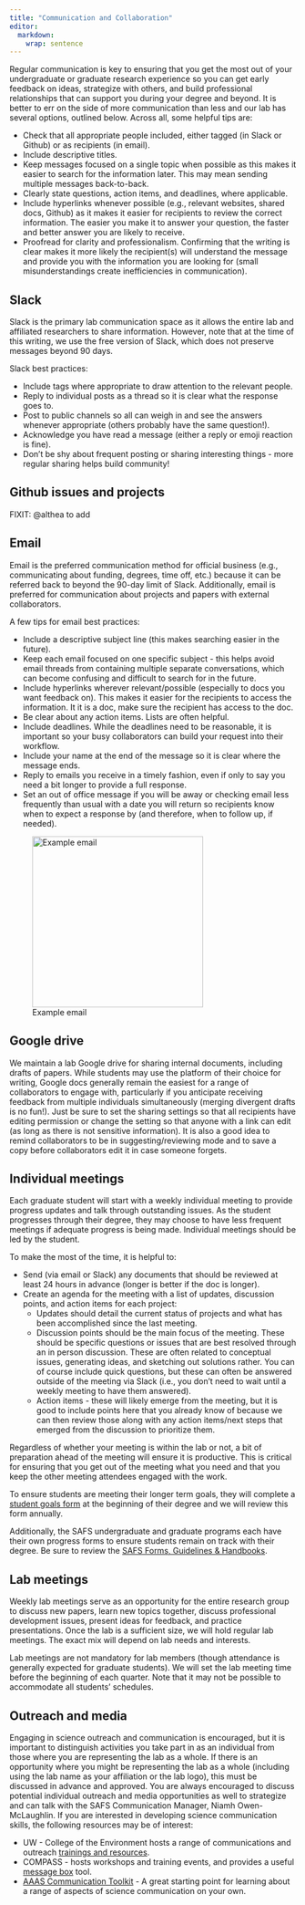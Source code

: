 ```yaml
---
title: "Communication and Collaboration"
editor: 
  markdown: 
    wrap: sentence
---
```


Regular communication is key to ensuring that you get the most out of your undergraduate or graduate research experience so you can get early feedback on ideas, strategize with others, and build professional relationships that can support you during your degree and beyond.
It is better to err on the side of more communication than less and our lab has several options, outlined below.
Across all, some helpful tips are:

-   Check that all appropriate people included, either tagged (in Slack or Github) or as recipients (in email).
-   Include descriptive titles.
-   Keep messages focused on a single topic when possible as this makes it easier to search for the information later. This may mean sending multiple messages back-to-back.
-   Clearly state questions, action items, and deadlines, where applicable.
-   Include hyperlinks whenever possible (e.g., relevant websites, shared docs, Github) as it makes it easier for recipients to review the correct information. The easier you make it to answer your question, the faster and better answer you are likely to receive.
-   Proofread for clarity and professionalism. Confirming that the writing is clear makes it more likely the recipient(s) will understand the message and provide you with the information you are looking for (small misunderstandings create inefficiencies in communication).

## Slack

Slack is the primary lab communication space as it allows the entire lab and affiliated researchers to share information.
However, note that at the time of this writing, we use the free version of Slack, which does not preserve messages beyond 90 days.

Slack best practices:

-   Include tags where appropriate to draw attention to the relevant people.
-   Reply to individual posts as a thread so it is clear what the response goes to.
-   Post to public channels so all can weigh in and see the answers whenever appropriate (others probably have the same question!).
-   Acknowledge you have read a message (either a reply or emoji reaction is fine).
-   Don't be shy about frequent posting or sharing interesting things - more regular sharing helps build community!

## Github issues and projects

FIXIT: @althea to add

## Email

Email is the preferred communication method for official business (e.g., communicating about funding, degrees, time off, etc.) because it can be referred back to beyond the 90-day limit of Slack.
Additionally, email is preferred for communication about projects and papers with external collaborators.

A few tips for email best practices:

-   Include a descriptive subject line (this makes searching easier in the future).
-   Keep each email focused on one specific subject - this helps avoid email threads from containing multiple separate conversations, which can become confusing and difficult to search for in the future.
-   Include hyperlinks wherever relevant/possible (especially to docs you want feedback on). This makes it easier for the recipients to access the information. It it is a doc, make sure the recipient has access to the doc.
-   Be clear about any action items. Lists are often helpful.
-   Include deadlines. While the deadlines need to be reasonable, it is important so your busy collaborators can build your request into their workflow.
-   Include your name at the end of the message so it is clear where the message ends.
-   Reply to emails you receive in a timely fashion, even if only to say you need a bit longer to provide a full response.
-   Set an out of office message if you will be away or checking email less frequently than usual with a date you will return so recipients know when to expect a response by (and therefore, when to follow up, if needed).

![Example email](images/email_example.png){width="300px"}

## Google drive

We maintain a lab Google drive for sharing internal documents, including drafts of papers.
While students may use the platform of their choice for writing, Google docs generally remain the easiest for a range of collaborators to engage with, particularly if you anticipate receiving feedback from multiple individuals simultaneously (merging divergent drafts is no fun!).
Just be sure to set the sharing settings so that all recipients have editing permission or change the setting so that anyone with a link can edit (as long as there is not sensitive information).
It is also a good idea to remind collaborators to be in suggesting/reviewing mode and to save a copy before collaborators edit it in case someone forgets.

## Individual meetings

Each graduate student will start with a weekly individual meeting to provide progress updates and talk through outstanding issues.
As the student progresses through their degree, they may choose to have less frequent meetings if adequate progress is being made.
Individual meetings should be led by the student.

To make the most of the time, it is helpful to:

-   Send (via email or Slack) any documents that should be reviewed at least 24 hours in advance (longer is better if the doc is longer).
-   Create an agenda for the meeting with a list of updates, discussion points, and action items for each project:
    -   Updates should detail the current status of projects and what has been accomplished since the last meeting.
    -   Discussion points should be the main focus of the meeting. These should be specific questions or issues that are best resolved through an in person discussion. These are often related to conceptual issues, generating ideas, and sketching out solutions rather. You can of course include quick questions, but these can often be answered outside of the meeting via Slack (i.e., you don't need to wait until a weekly meeting to have them answered).
    -   Action items - these will likely emerge from the meeting, but it is good to include points here that you already know of because we can then review those along with any action items/next steps that emerged from the discussion to prioritize them.

Regardless of whether your meeting is within the lab or not, a bit of preparation ahead of the meeting will ensure it is productive.
This is critical for ensuring that you get out of the meeting what you need and that you keep the other meeting attendees engaged with the work.

To ensure students are meeting their longer term goals, they will complete a [student goals form](https://docs.google.com/document/d/1iZscyqK0AOgjv0EJqgNZcyPklwO3AZNS/edit?usp=sharing&ouid=116712419662226237923&rtpof=true&sd=true) at the beginning of their degree and we will review this form annually.

Additionally, the SAFS undergraduate and graduate programs each have their own progress forms to ensure students remain on track with their degree.
Be sure to review the [SAFS Forms, Guidelines & Handbooks](https://fish.uw.edu/students/advising/forms-guidelines-handbooks/).

## Lab meetings

Weekly lab meetings serve as an opportunity for the entire research group to discuss new papers, learn new topics together, discuss professional development issues, present ideas for feedback, and practice presentations.
Once the lab is a sufficient size, we will hold regular lab meetings.
The exact mix will depend on lab needs and interests.

Lab meetings are not mandatory for lab members (though attendance is generally expected for graduate students).
We will set the lab meeting time before the beginning of each quarter.
Note that it may not be possible to accommodate all students' schedules.

## Outreach and media

Engaging in science outreach and communication is encouraged, but it is important to distinguish activities you take part in as an individual from those where you are representing the lab as a whole.
If there is an opportunity where you might be representing the lab as a whole (including using the lab name as your affiliation or the lab logo), this must be discussed in advance and approved.
You are always encouraged to discuss potential individual outreach and media opportunities as well to strategize and can talk with the SAFS Communication Manager, Niamh Owen-McLaughlin.
If you are interested in developing science communication skills, the following resources may be of interest:

-   UW - College of the Environment hosts a range of communications and outreach [trainings and resources](https://environment.uw.edu/research/science-communication-outreach/training-coaching-courses/).
-   COMPASS - hosts workshops and training events, and provides a useful [message box](https://www.compassscicomm.org/leadership-development/the-message-box/) tool.
-   [AAAS Communication Toolkit](https://www.aaas.org/resources/communication-toolkit) - A great starting point for learning about a range of aspects of science communication on your own.
